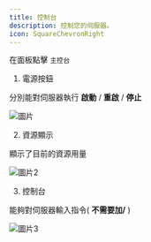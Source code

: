 ```yaml
---
title: 控制台
description: 控制您的伺服器。
icon: SquareChevronRight
---
```



在面板點擊 `主控台`

1. 電源按鈕

分別能對伺服器執行 **啟動** / **重啟** / **停止**

![圖片](/images/panel/control.png)

2. 資源顯示

顯示了目前的資源用量

![圖片2](/images/panel/control2.png)

3. 控制台

能夠對伺服器輸入指令( **不需要加/** )

![圖片3](/images/panel/control3.png)
